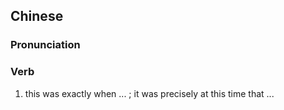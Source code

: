 {{also|时值}}
==Chinese==
{{zh-forms|s=时值}}

===Pronunciation===
{{zh-pron
|m=shízhí
|c=si4 zik6
|cat=v
}}

===Verb===
{{zh-verb}}

# {{lb|zh|literary}} this was exactly when ... ; it was precisely at this time that ...